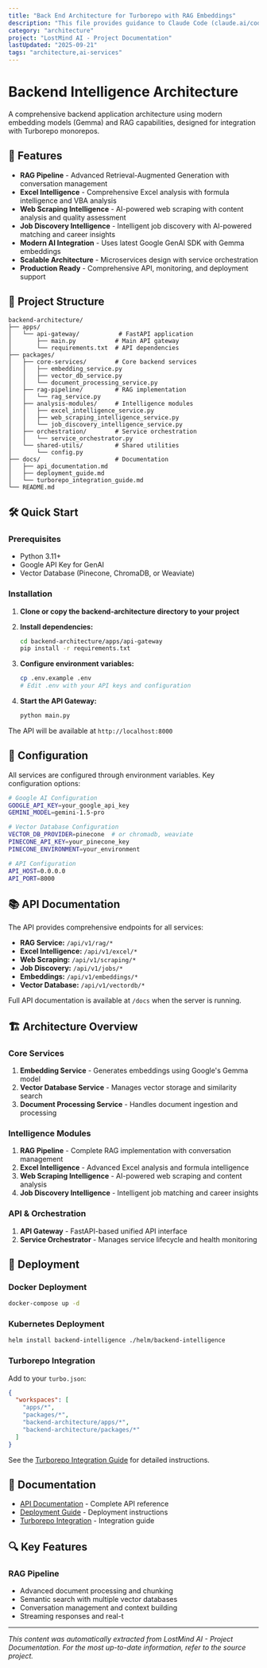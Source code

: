 ```yaml
---
title: "Back End Architecture for Turborepo with RAG Embeddings"
description: "This file provides guidance to Claude Code (claude.ai/code) when working with code in this repository."
category: "architecture"
project: "LostMind AI - Project Documentation"
lastUpdated: "2025-09-21"
tags: "architecture,ai-services"
---
```


# Backend Intelligence Architecture

A comprehensive backend application architecture using modern embedding models (Gemma) and RAG capabilities, designed for integration with Turborepo monorepos.

## 🚀 Features

- **RAG Pipeline** - Advanced Retrieval-Augmented Generation with conversation management
- **Excel Intelligence** - Comprehensive Excel analysis with formula intelligence and VBA analysis
- **Web Scraping Intelligence** - AI-powered web scraping with content analysis and quality assessment
- **Job Discovery Intelligence** - Intelligent job discovery with AI-powered matching and career insights
- **Modern AI Integration** - Uses latest Google GenAI SDK with Gemma embeddings
- **Scalable Architecture** - Microservices design with service orchestration
- **Production Ready** - Comprehensive API, monitoring, and deployment support

## 📁 Project Structure

```
backend-architecture/
├── apps/
│   └── api-gateway/           # FastAPI application
│       ├── main.py           # Main API gateway
│       └── requirements.txt  # API dependencies
├── packages/
│   ├── core-services/        # Core backend services
│   │   ├── embedding_service.py
│   │   ├── vector_db_service.py
│   │   └── document_processing_service.py
│   ├── rag-pipeline/         # RAG implementation
│   │   └── rag_service.py
│   ├── analysis-modules/     # Intelligence modules
│   │   ├── excel_intelligence_service.py
│   │   ├── web_scraping_intelligence_service.py
│   │   └── job_discovery_intelligence_service.py
│   ├── orchestration/        # Service orchestration
│   │   └── service_orchestrator.py
│   └── shared-utils/         # Shared utilities
│       └── config.py
├── docs/                     # Documentation
│   ├── api_documentation.md
│   ├── deployment_guide.md
│   └── turborepo_integration_guide.md
└── README.md
```

## 🛠 Quick Start

### Prerequisites

- Python 3.11+
- Google API Key for GenAI
- Vector Database (Pinecone, ChromaDB, or Weaviate)

### Installation

1. **Clone or copy the backend-architecture directory to your project**

2. **Install dependencies:**
   ```bash
   cd backend-architecture/apps/api-gateway
   pip install -r requirements.txt
   ```

3. **Configure environment variables:**
   ```bash
   cp .env.example .env
   # Edit .env with your API keys and configuration
   ```

4. **Start the API Gateway:**
   ```bash
   python main.py
   ```

The API will be available at `http://localhost:8000`

## 🔧 Configuration

All services are configured through environment variables. Key configuration options:

```bash
# Google AI Configuration
GOOGLE_API_KEY=your_google_api_key
GEMINI_MODEL=gemini-1.5-pro

# Vector Database Configuration
VECTOR_DB_PROVIDER=pinecone  # or chromadb, weaviate
PINECONE_API_KEY=your_pinecone_key
PINECONE_ENVIRONMENT=your_environment

# API Configuration
API_HOST=0.0.0.0
API_PORT=8000
```

## 📚 API Documentation

The API provides comprehensive endpoints for all services:

- **RAG Service:** `/api/v1/rag/*`
- **Excel Intelligence:** `/api/v1/excel/*`
- **Web Scraping:** `/api/v1/scraping/*`
- **Job Discovery:** `/api/v1/jobs/*`
- **Embeddings:** `/api/v1/embeddings/*`
- **Vector Database:** `/api/v1/vectordb/*`

Full API documentation is available at `/docs` when the server is running.

## 🏗 Architecture Overview

### Core Services

1. **Embedding Service** - Generates embeddings using Google's Gemma model
2. **Vector Database Service** - Manages vector storage and similarity search
3. **Document Processing Service** - Handles document ingestion and processing

### Intelligence Modules

1. **RAG Pipeline** - Complete RAG implementation with conversation management
2. **Excel Intelligence** - Advanced Excel analysis and formula intelligence
3. **Web Scraping Intelligence** - AI-powered web scraping and content analysis
4. **Job Discovery Intelligence** - Intelligent job matching and career insights

### API & Orchestration

1. **API Gateway** - FastAPI-based unified API interface
2. **Service Orchestrator** - Manages service lifecycle and health monitoring

## 🚀 Deployment

### Docker Deployment

```bash
docker-compose up -d
```

### Kubernetes Deployment

```bash
helm install backend-intelligence ./helm/backend-intelligence
```

### Turborepo Integration

Add to your `turbo.json`:

```json
{
  "workspaces": [
    "apps/*",
    "packages/*",
    "backend-architecture/apps/*",
    "backend-architecture/packages/*"
  ]
}
```

See the [Turborepo Integration Guide](./docs/turborepo_integration_guide.md) for detailed instructions.

## 📖 Documentation

- [API Documentation](./docs/api_documentation.md) - Complete API reference
- [Deployment Guide](./docs/deployment_guide.md) - Deployment instructions
- [Turborepo Integration](./docs/turborepo_integration_guide.md) - Integration guide

## 🔍 Key Features

### RAG Pipeline
- Advanced document processing and chunking
- Semantic search with multiple vector databases
- Conversation management and context building
- Streaming responses and real-t

---
*This content was automatically extracted from LostMind AI - Project Documentation. For the most up-to-date information, refer to the source project.*
